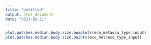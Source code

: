 ```yaml
---
title: "Untitled"
output: html_document
date: "2023-02-11"
---
```


```r
plot.patches.median.body.size.boxplots(eco_metaeco_type_input)
plot.patches.median.body.size.points(eco_metaeco_type_input)
```
